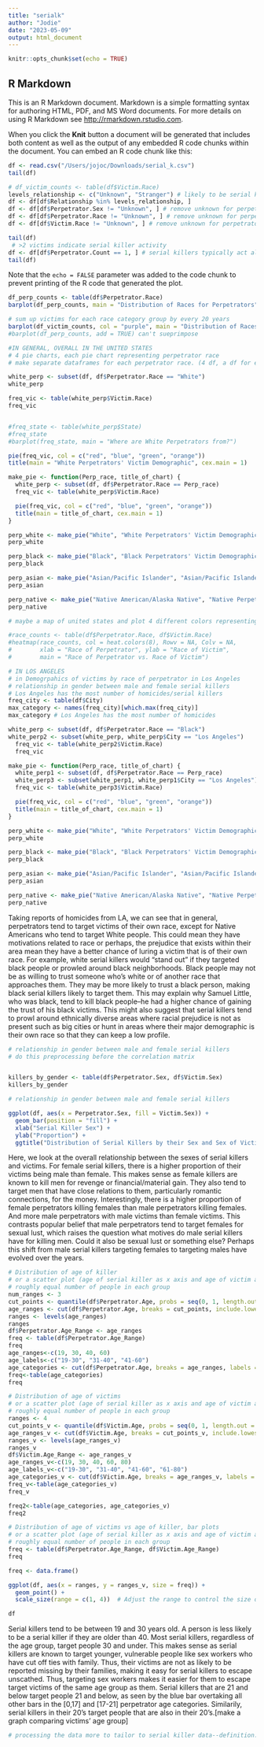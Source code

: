 ```yaml
---
title: "serialk"
author: "Jodie"
date: "2023-05-09"
output: html_document
---
```


```r
knitr::opts_chunk$set(echo = TRUE)
```

## R Markdown

This is an R Markdown document. Markdown is a simple formatting syntax for authoring HTML, PDF, and MS Word documents. For more details on using R Markdown see <http://rmarkdown.rstudio.com>.

When you click the **Knit** button a document will be generated that includes both content as well as the output of any embedded R code chunks within the document. You can embed an R code chunk like this:

```r
df <- read.csv("/Users/jojoc/Downloads/serial_k.csv")
tail(df)
```

```r

# df_victim_counts <- table(df$Victim.Race)
levels_relationship <- c("Unknown", "Stranger") # likely to be serial killer data 
df <- df[df$Relationship %in% levels_relationship, ]
df <- df[df$Perpetrator.Sex != "Unknown", ] # remove unknown for perpetrator.sex
df <- df[df$Perpetrator.Race != "Unknown", ] # remove unknown for perpetrator.sex
df <- df[df$Victim.Race != "Unknown", ] # remove unknown for perpetrator.sex

tail(df)
 # >2 victims indicate serial killer activity
df <- df[df$Perpetrator.Count == 1, ] # serial killers typically act alone
tail(df)


```

Note that the `echo = FALSE` parameter was added to the code chunk to prevent printing of the R code that generated the plot.


```r
df_perp_counts <- table(df$Perpetrator.Race)
barplot(df_perp_counts, main = "Distribution of Races for Perpetrators", xlab = "Race", ylab = "Count")
```

```r
# sum up victims for each race category group by every 20 years
barplot(df_victim_counts, col = "purple", main = "Distribution of Races for Victims", xlab = "Race", ylab = "Count")
#barplot(df_perp_counts, add = TRUE) can't sueprimpose


```
```r
#IN GENERAL, OVERALL IN THE UNITED STATES
# 4 pie charts, each pie chart representing perpetrator race 
# make separate dataframes for each perpetrator race. (4 df, a df for each perpetrator race)

white_perp <- subset(df, df$Perpetrator.Race == "White")
white_perp

freq_vic <- table(white_perp$Victim.Race)
freq_vic


#freq_state <- table(white_perp$State)
#freq_state
#barplot(freq_state, main = "Where are White Perpetrators from?")

pie(freq_vic, col = c("red", "blue", "green", "orange"))
title(main = "White Perpetrators' Victim Demographic", cex.main = 1)

make_pie <- function(Perp_race, title_of_chart) {
  white_perp <- subset(df, df$Perpetrator.Race == Perp_race)
  freq_vic <- table(white_perp$Victim.Race)

  pie(freq_vic, col = c("red", "blue", "green", "orange"))
  title(main = title_of_chart, cex.main = 1)
}

perp_white <- make_pie("White", "White Perpetrators' Victim Demographic")
perp_white

perp_black <- make_pie("Black", "Black Perpetrators' Victim Demographic")
perp_black

perp_asian <- make_pie("Asian/Pacific Islander", "Asian/Pacific Islander Perpetrators' Victim Demographic")
perp_asian

perp_native <- make_pie("Native American/Alaska Native", "Native Perpetrators' Victim Demographic")
perp_native

# maybe a map of united states and plot 4 different colors representing perpetrators' races of where they tend to kill

#race_counts <- table(df$Perpetrator.Race, df$Victim.Race)
#heatmap(race_counts, col = heat.colors(8), Rowv = NA, Colv = NA,
#        xlab = "Race of Perpetrator", ylab = "Race of Victim",
#        main = "Race of Perpetrator vs. Race of Victim")
```

```r
# IN LOS ANGELES
# in Demogrpahics of victims by race of perpetrator in Los Angeles
# relationship in gender between male and female serial killers 
# Los Angeles has the most number of homicides/serial killers
freq_city <- table(df$City)
max_category <- names(freq_city)[which.max(freq_city)]
max_category # Los Angeles has the most number of homicides

white_perp <- subset(df, df$Perpetrator.Race == "Black")
white_perp2 <- subset(white_perp, white_perp$City == "Los Angeles")
  freq_vic <- table(white_perp2$Victim.Race)
  freq_vic

make_pie <- function(Perp_race, title_of_chart) {
  white_perp1 <- subset(df, df$Perpetrator.Race == Perp_race)
  white_perp3 <- subset(white_perp1, white_perp1$City == "Los Angeles")
  freq_vic <- table(white_perp3$Victim.Race)

  pie(freq_vic, col = c("red", "blue", "green", "orange"))
  title(main = title_of_chart, cex.main = 1)
}

perp_white <- make_pie("White", "White Perpetrators' Victim Demographic")
perp_white

perp_black <- make_pie("Black", "Black Perpetrators' Victim Demographic")
perp_black

perp_asian <- make_pie("Asian/Pacific Islander", "Asian/Pacific Islander Perpetrators' Victim Demographic")
perp_asian

perp_native <- make_pie("Native American/Alaska Native", "Native Perpetrators' Victim Demographic")
perp_native

```
Taking reports of homicides from LA, we can see that in general, perpetrators tend to target victims of their own race, except for Native Americans who tend to target White people. This could mean they have motivations related to race or perhaps, the prejudice that exists within their area mean they have a better chance of luring a victim that is of their own race. For example, white serial killers would "stand out" if they targeted black people or prowled around black neighborhoods. Black people may not be as willing to trust someone who's white or of another race that approaches them. They may be more likely to trust a black person, making black serial killers likely to target them. This may explain why Samuel Little, who was black, tend to kill black people--he had a higher chance of gaining the trust of his black victims. This might also suggest that serial killers tend to prowl around ethnically diverse areas where racial prejudice is not as present such as big cities or hunt in areas where their major demographic is their own race so that they can keep a low profile. 

```r
# relationship in gender between male and female serial killers 
# do this preprocessing before the correlation matrix


killers_by_gender <- table(df$Perpetrator.Sex, df$Victim.Sex)
killers_by_gender

```

```r
# relationship in gender between male and female serial killers 

ggplot(df, aes(x = Perpetrator.Sex, fill = Victim.Sex)) +
  geom_bar(position = "fill") +
  xlab("Serial Killer Sex") +
  ylab("Proportion") +
  ggtitle("Distribution of Serial Killers by their Sex and Sex of Victims ")
```
Here, we look at the overall relationship between the sexes of serial killers and victims. For female serial killers, there is a higher proportion of their victims being male than female. This makes sense as female killers are known to kill men for revenge or financial/material gain. They also tend to target men that have close relations to them, particularly romantic connections, for the money. Interestingly, there is a higher proportion of female perpetrators killing females than male perpetrators killing females. And more male perpetrators with male victims than female victims. This contrasts popular belief that male perpetrators tend to target females for sexual lust, which raises the question what motives do male serial killers have for killing men. Could it also be sexual lust or something else? Perhaps this shift from male serial killers targeting females to targeting males have evolved over the years.
```r
# Distribution of age of killer
# or a scatter plot (age of serial killer as x axis and age of victim as they axis)
# roughly equal number of people in each group
num_ranges <- 3
cut_points <- quantile(df$Perpetrator.Age, probs = seq(0, 1, length.out = num_ranges + 1), na.rm = TRUE)
age_ranges <- cut(df$Perpetrator.Age, breaks = cut_points, include.lowest = TRUE)
ranges <- levels(age_ranges)
ranges
df$Perpetrator.Age_Range <- age_ranges
freq <- table(df$Perpetrator.Age_Range)
freq
age_ranges<-c(19, 30, 40, 60)
age_labels<-c("19-30", "31-40", "41-60")
age_categories <- cut(df$Perpetrator.Age, breaks = age_ranges, labels = age_labels, right = FALSE)
freq<-table(age_categories)
freq
```

```r
# Distribution of age of victims
# or a scatter plot (age of serial killer as x axis and age of victim as they axis)
# roughly equal number of people in each group
ranges <- 4
cut_points_v <- quantile(df$Victim.Age, probs = seq(0, 1, length.out = ranges + 1), na.rm = TRUE)
age_ranges_v <- cut(df$Victim.Age, breaks = cut_points_v, include.lowest = TRUE)
ranges_v <- levels(age_ranges_v)
ranges_v
df$Victim.Age_Range <- age_ranges_v
age_ranges_v<-c(19, 30, 40, 60, 80)
age_labels_v<-c("19-30", "31-40", "41-60", "61-80")
age_categories_v <- cut(df$Victim.Age, breaks = age_ranges_v, labels = age_labels_v, right = FALSE)
freq_v<-table(age_categories_v)
freq_v

freq2<-table(age_categories, age_categories_v)
freq2
```

```r
# Distribution of age of victims vs age of killer, bar plots 
# or a scatter plot (age of serial killer as x axis and age of victim as they axis)
# roughly equal number of people in each group
freq <- table(df$Perpetrator.Age_Range, df$Victim.Age_Range)
freq

freq <- data.frame()

ggplot(df, aes(x = ranges, y = ranges_v, size = freq)) +
  geom_point() +
  scale_size(range = c(1, 4))  # Adjust the range to control the size of the bubbles

df

```
Serial killers tend to be between 19 and 30 years old. A person is less likely to be a serial killer if they are older than 40. Most serial killers, regardless of the age group, target people 30 and under. This makes sense as serial killers are known to target younger, vulnerable people like sex workers who have cut off ties with family. Thus, their victims are not as likely to be reported missing by their families, making it easy for serial killers to escape unscathed. Thus, targeting sex workers makes it easier for them to escape   target victims of the same age group as them. Serial killers that are 21 and below target people 21 and below, as seen by the blue bar overtaking all other bars in the [0,17] and [17-21] perpetrator age categories. Similarily, serial killers in their 20's target people that are also in their 20's.[make a graph comparing victims' age group]
```r
# processing the data more to tailor to serial killer data--definition: 3 or more victims


```